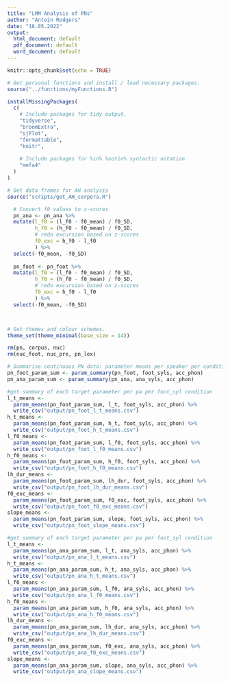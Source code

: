 ```yaml
---
title: "LMM Analysis of PNs"
author: "Antoin Rodgers"
date: "18.05.2022"
output:
  html_document: default
  pdf_document: default
  word_document: default
---
```


```r
knitr::opts_chunk$set(echo = TRUE)

```


```r
# Get personal functions and install / load necessary packages.
source("../functions/myFunctions.R")

installMissingPackages(
  c(
    # Include packages for tidy output.
    "tidyverse",
    "broomExtra",
    "sjPlot",
    "formattable",
    "knitr",
    
    # Include packages for %in% %notin% syntactic notation
    "mefa4"
  )
)

# Get data frames for AH analysis
source("scripts/get_AH_corpora.R")

  # Convert f0 values to z-scores
  pn_ana <- pn_ana %>%
  mutate(l_f0 = (l_f0 - f0_mean) / f0_SD,
         h_f0 = (h_f0 - f0_mean) / f0_SD,
         # redo excursion based on z-scores
         f0_exc = h_f0 - l_f0
         ) %>% 
  select(-f0_mean, -f0_SD)
  
  pn_foot <- pn_foot %>%
  mutate(l_f0 = (l_f0 - f0_mean) / f0_SD,
         h_f0 = (h_f0 - f0_mean) / f0_SD,
         # redo excursion based on z-scores
         f0_exc = h_f0 - l_f0
         ) %>% 
  select(-f0_mean, -f0_SD)



# Set themes and colour schemes.
theme_set(theme_minimal(base_size = 14))

rm(pn, corpus, nuc)
rm(nuc_foot, nuc_pre, pn_lex)
```


```r
# Summarise continuous PN data: parameter means per speaker per condition.
pn_foot_param_sum <- param_summary(pn_foot, foot_syls, acc_phon)
pn_ana_param_sum <- param_summary(pn_ana, ana_syls, acc_phon)
```

```r
#get summary of each target parameter per pa per foot_syl condition
l_t_means <-
  param_means(pn_foot_param_sum, l_t, foot_syls, acc_phon) %>%
  write_csv("output/pn_foot_l_t_means.csv")
h_t_means <-
  param_means(pn_foot_param_sum, h_t, foot_syls, acc_phon) %>%
  write_csv("output/pn_foot_h_t_means.csv")
l_f0_means <-
  param_means(pn_foot_param_sum, l_f0, foot_syls, acc_phon) %>%
  write_csv("output/pn_foot_l_f0_means.csv")
h_f0_means <-
  param_means(pn_foot_param_sum, h_f0, foot_syls, acc_phon) %>%
  write_csv("output/pn_foot_h_f0_means.csv")
lh_dur_means <-
  param_means(pn_foot_param_sum, lh_dur, foot_syls, acc_phon) %>%
  write_csv("output/pn_foot_lh_dur_means.csv")
f0_exc_means <-
  param_means(pn_foot_param_sum, f0_exc, foot_syls, acc_phon) %>%
  write_csv("output/pn_foot_f0_exc_means.csv")
slope_means <-
  param_means(pn_foot_param_sum, slope, foot_syls, acc_phon) %>%
  write_csv("output/pn_foot_slope_means.csv")
```

```r
#get summary of each target parameter per pa per foot_syl condition
l_t_means <-
  param_means(pn_ana_param_sum, l_t, ana_syls, acc_phon) %>%
  write_csv("output/pn_ana_l_t_means.csv")
h_t_means <-
  param_means(pn_ana_param_sum, h_t, ana_syls, acc_phon) %>%
  write_csv("output/pn_ana_h_t_means.csv")
l_f0_means <-
  param_means(pn_ana_param_sum, l_f0, ana_syls, acc_phon) %>%
  write_csv("output/pn_ana_l_f0_means.csv")
h_f0_means <-
  param_means(pn_ana_param_sum, h_f0, ana_syls, acc_phon) %>%
  write_csv("output/pn_ana_h_f0_means.csv")
lh_dur_means <-
  param_means(pn_ana_param_sum, lh_dur, ana_syls, acc_phon) %>%
  write_csv("output/pn_ana_lh_dur_means.csv")
f0_exc_means <-
  param_means(pn_ana_param_sum, f0_exc, ana_syls, acc_phon) %>%
  write_csv("output/pn_ana_f0_exc_means.csv")
slope_means <-
  param_means(pn_ana_param_sum, slope, ana_syls, acc_phon) %>%
  write_csv("output/pn_ana_slope_means.csv")
```
